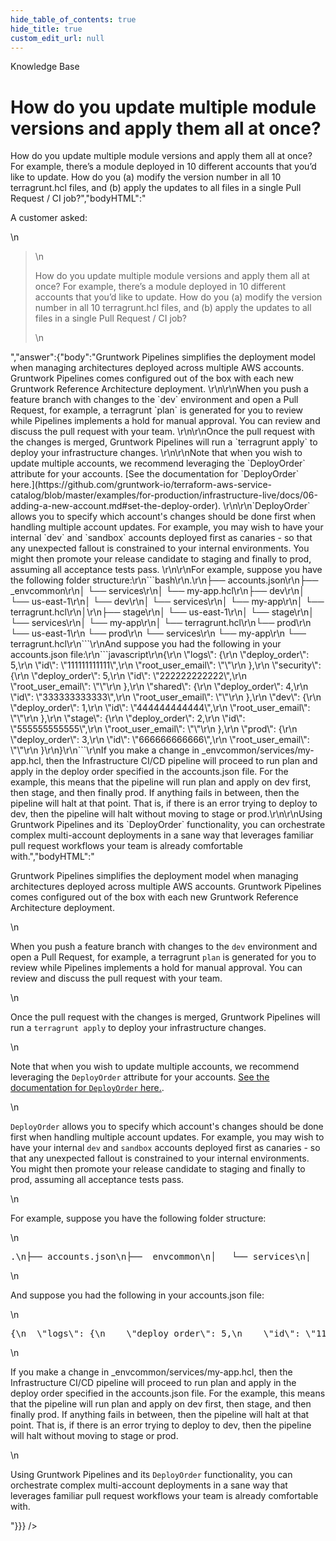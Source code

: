 ```yaml
---
hide_table_of_contents: true
hide_title: true
custom_edit_url: null
---
```



<head>
  <link rel="canonical" href="https://github.com/gruntwork-io/knowledge-base/discussions/112" />
</head>

<CenterLayout>
<span className="searchCategory">Knowledge Base</span>
<h1>How do you update multiple module versions and apply them all at once?</h1>
<GitHub discussion={{"id":"D_kwDOF8slf84AOax8","number":112,"author":{"login":"marijakstrazdas"},"title":"How do you update multiple module versions and apply them all at once?","body":"A customer asked: \r\n\r\n> How do you update multiple module versions and apply them all at once? For example, there’s a module deployed in 10 different accounts that you’d like to update. How do you (a) modify the version number in all 10 terragrunt.hcl files, and (b) apply the updates to all files in a single Pull Request / CI job?","bodyHTML":"<p dir=\"auto\">A customer asked:</p>\n<blockquote>\n<p dir=\"auto\">How do you update multiple module versions and apply them all at once? For example, there’s a module deployed in 10 different accounts that you’d like to update. How do you (a) modify the version number in all 10 terragrunt.hcl files, and (b) apply the updates to all files in a single Pull Request / CI job?</p>\n</blockquote>","answer":{"body":"Gruntwork Pipelines simplifies the deployment model when managing architectures deployed across multiple AWS accounts. Gruntwork Pipelines comes configured out of the box with each new Gruntwork Reference Architecture deployment. \r\n\r\nWhen you push a feature branch with changes to the `dev` environment and open a Pull Request, for example, a terragrunt `plan` is generated for you to review while Pipelines implements a hold for manual approval. You can review and discuss the pull request with your team. \r\n\r\nOnce the pull request with the changes is merged, Gruntwork Pipelines will run a `terragrunt apply` to deploy your infrastructure changes. \r\n\r\nNote that when you wish to update multiple accounts, we recommend leveraging the `DeployOrder` attribute for your accounts. [See the documentation for `DeployOrder` here.](https://github.com/gruntwork-io/terraform-aws-service-catalog/blob/master/examples/for-production/infrastructure-live/docs/06-adding-a-new-account.md#set-the-deploy-order). \r\n\r\n`DeployOrder` allows you to specify which account's changes should be done first when handling multiple account updates. For example, you may wish to have your internal `dev` and `sandbox` accounts deployed first as canaries - so that any unexpected fallout is constrained to your internal environments. You might then promote your release candidate to staging and finally to prod, assuming all acceptance tests pass. \r\n\r\nFor example, suppose you have the following folder structure:\r\n```bash\r\n.\r\n├── accounts.json\r\n├── _envcommon\r\n│   └── services\r\n│       └── my-app.hcl\r\n├── dev\r\n│   └── us-east-1\r\n│       └── dev\r\n│           └── services\r\n│               └── my-app\r\n│                   └── terragrunt.hcl\r\n│\r\n├── stage\r\n│   └── us-east-1\r\n│       └── stage\r\n│           └── services\r\n│               └── my-app\r\n│                   └── terragrunt.hcl\r\n└── prod\r\n    └── us-east-1\r\n        └── prod\r\n            └── services\r\n                └── my-app\r\n                    └── terragrunt.hcl\r\n```\r\nAnd suppose you had the following in your accounts.json file:\r\n```javascript\r\n{\r\n  \"logs\": {\r\n    \"deploy_order\": 5,\r\n    \"id\": \"111111111111\",\r\n    \"root_user_email\": \"\"\r\n  },\r\n  \"security\": {\r\n    \"deploy_order\": 5,\r\n    \"id\": \"222222222222\",\r\n    \"root_user_email\": \"\"\r\n  },\r\n  \"shared\": {\r\n    \"deploy_order\": 4,\r\n    \"id\": \"333333333333\",\r\n    \"root_user_email\": \"\"\r\n  },\r\n  \"dev\": {\r\n    \"deploy_order\": 1,\r\n    \"id\": \"444444444444\",\r\n    \"root_user_email\": \"\"\r\n  },\r\n  \"stage\": {\r\n    \"deploy_order\": 2,\r\n    \"id\": \"555555555555\",\r\n    \"root_user_email\": \"\"\r\n  },\r\n  \"prod\": {\r\n    \"deploy_order\": 3,\r\n    \"id\": \"666666666666\",\r\n    \"root_user_email\": \"\"\r\n  }\r\n}\r\n```\r\nIf you make a change in _envcommon/services/my-app.hcl, then the Infrastructure CI/CD pipeline will proceed to run plan and apply in the deploy order specified in the accounts.json file. For the example, this means that the pipeline will run plan and apply on dev first, then stage, and then finally prod. If anything fails in between, then the pipeline will halt at that point. That is, if there is an error trying to deploy to dev, then the pipeline will halt without moving to stage or prod.\r\n\r\nUsing Gruntwork Pipelines and its `DeployOrder` functionality, you can orchestrate complex multi-account deployments in a sane way that leverages familiar pull request workflows your team is already comfortable with.","bodyHTML":"<p dir=\"auto\">Gruntwork Pipelines simplifies the deployment model when managing architectures deployed across multiple AWS accounts. Gruntwork Pipelines comes configured out of the box with each new Gruntwork Reference Architecture deployment.</p>\n<p dir=\"auto\">When you push a feature branch with changes to the <code class=\"notranslate\">dev</code> environment and open a Pull Request, for example, a terragrunt <code class=\"notranslate\">plan</code> is generated for you to review while Pipelines implements a hold for manual approval. You can review and discuss the pull request with your team.</p>\n<p dir=\"auto\">Once the pull request with the changes is merged, Gruntwork Pipelines will run a <code class=\"notranslate\">terragrunt apply</code> to deploy your infrastructure changes.</p>\n<p dir=\"auto\">Note that when you wish to update multiple accounts, we recommend leveraging the <code class=\"notranslate\">DeployOrder</code> attribute for your accounts. <a href=\"https://github.com/gruntwork-io/terraform-aws-service-catalog/blob/master/examples/for-production/infrastructure-live/docs/06-adding-a-new-account.md#set-the-deploy-order\">See the documentation for <code class=\"notranslate\">DeployOrder</code> here.</a>.</p>\n<p dir=\"auto\"><code class=\"notranslate\">DeployOrder</code> allows you to specify which account's changes should be done first when handling multiple account updates. For example, you may wish to have your internal <code class=\"notranslate\">dev</code> and <code class=\"notranslate\">sandbox</code> accounts deployed first as canaries - so that any unexpected fallout is constrained to your internal environments. You might then promote your release candidate to staging and finally to prod, assuming all acceptance tests pass.</p>\n<p dir=\"auto\">For example, suppose you have the following folder structure:</p>\n<div class=\"highlight highlight-source-shell notranslate position-relative overflow-auto\" dir=\"auto\" data-snippet-clipboard-copy-content=\".\n├── accounts.json\n├── _envcommon\n│   └── services\n│       └── my-app.hcl\n├── dev\n│   └── us-east-1\n│       └── dev\n│           └── services\n│               └── my-app\n│                   └── terragrunt.hcl\n│\n├── stage\n│   └── us-east-1\n│       └── stage\n│           └── services\n│               └── my-app\n│                   └── terragrunt.hcl\n└── prod\n    └── us-east-1\n        └── prod\n            └── services\n                └── my-app\n                    └── terragrunt.hcl\"><pre class=\"notranslate\"><span class=\"pl-c1\">.</span>\n├── accounts.json\n├── _envcommon\n│   └── services\n│       └── my-app.hcl\n├── dev\n│   └── us-east-1\n│       └── dev\n│           └── services\n│               └── my-app\n│                   └── terragrunt.hcl\n│\n├── stage\n│   └── us-east-1\n│       └── stage\n│           └── services\n│               └── my-app\n│                   └── terragrunt.hcl\n└── prod\n    └── us-east-1\n        └── prod\n            └── services\n                └── my-app\n                    └── terragrunt.hcl</pre></div>\n<p dir=\"auto\">And suppose you had the following in your accounts.json file:</p>\n<div class=\"highlight highlight-source-js notranslate position-relative overflow-auto\" dir=\"auto\" data-snippet-clipboard-copy-content=\"{\n  &quot;logs&quot;: {\n    &quot;deploy_order&quot;: 5,\n    &quot;id&quot;: &quot;111111111111&quot;,\n    &quot;root_user_email&quot;: &quot;&quot;\n  },\n  &quot;security&quot;: {\n    &quot;deploy_order&quot;: 5,\n    &quot;id&quot;: &quot;222222222222&quot;,\n    &quot;root_user_email&quot;: &quot;&quot;\n  },\n  &quot;shared&quot;: {\n    &quot;deploy_order&quot;: 4,\n    &quot;id&quot;: &quot;333333333333&quot;,\n    &quot;root_user_email&quot;: &quot;&quot;\n  },\n  &quot;dev&quot;: {\n    &quot;deploy_order&quot;: 1,\n    &quot;id&quot;: &quot;444444444444&quot;,\n    &quot;root_user_email&quot;: &quot;&quot;\n  },\n  &quot;stage&quot;: {\n    &quot;deploy_order&quot;: 2,\n    &quot;id&quot;: &quot;555555555555&quot;,\n    &quot;root_user_email&quot;: &quot;&quot;\n  },\n  &quot;prod&quot;: {\n    &quot;deploy_order&quot;: 3,\n    &quot;id&quot;: &quot;666666666666&quot;,\n    &quot;root_user_email&quot;: &quot;&quot;\n  }\n}\"><pre class=\"notranslate\"><span class=\"pl-kos\">{</span>\n  <span class=\"pl-s\">\"logs\"</span>: <span class=\"pl-kos\">{</span>\n    <span class=\"pl-s\">\"deploy_order\"</span>: <span class=\"pl-c1\">5</span><span class=\"pl-kos\">,</span>\n    <span class=\"pl-s\">\"id\"</span>: <span class=\"pl-s\">\"111111111111\"</span><span class=\"pl-kos\">,</span>\n    <span class=\"pl-s\">\"root_user_email\"</span>: <span class=\"pl-s\">\"\"</span>\n  <span class=\"pl-kos\">}</span><span class=\"pl-kos\">,</span>\n  <span class=\"pl-s\">\"security\"</span>: <span class=\"pl-kos\">{</span>\n    <span class=\"pl-s\">\"deploy_order\"</span>: <span class=\"pl-c1\">5</span><span class=\"pl-kos\">,</span>\n    <span class=\"pl-s\">\"id\"</span>: <span class=\"pl-s\">\"222222222222\"</span><span class=\"pl-kos\">,</span>\n    <span class=\"pl-s\">\"root_user_email\"</span>: <span class=\"pl-s\">\"\"</span>\n  <span class=\"pl-kos\">}</span><span class=\"pl-kos\">,</span>\n  <span class=\"pl-s\">\"shared\"</span>: <span class=\"pl-kos\">{</span>\n    <span class=\"pl-s\">\"deploy_order\"</span>: <span class=\"pl-c1\">4</span><span class=\"pl-kos\">,</span>\n    <span class=\"pl-s\">\"id\"</span>: <span class=\"pl-s\">\"333333333333\"</span><span class=\"pl-kos\">,</span>\n    <span class=\"pl-s\">\"root_user_email\"</span>: <span class=\"pl-s\">\"\"</span>\n  <span class=\"pl-kos\">}</span><span class=\"pl-kos\">,</span>\n  <span class=\"pl-s\">\"dev\"</span>: <span class=\"pl-kos\">{</span>\n    <span class=\"pl-s\">\"deploy_order\"</span>: <span class=\"pl-c1\">1</span><span class=\"pl-kos\">,</span>\n    <span class=\"pl-s\">\"id\"</span>: <span class=\"pl-s\">\"444444444444\"</span><span class=\"pl-kos\">,</span>\n    <span class=\"pl-s\">\"root_user_email\"</span>: <span class=\"pl-s\">\"\"</span>\n  <span class=\"pl-kos\">}</span><span class=\"pl-kos\">,</span>\n  <span class=\"pl-s\">\"stage\"</span>: <span class=\"pl-kos\">{</span>\n    <span class=\"pl-s\">\"deploy_order\"</span>: <span class=\"pl-c1\">2</span><span class=\"pl-kos\">,</span>\n    <span class=\"pl-s\">\"id\"</span>: <span class=\"pl-s\">\"555555555555\"</span><span class=\"pl-kos\">,</span>\n    <span class=\"pl-s\">\"root_user_email\"</span>: <span class=\"pl-s\">\"\"</span>\n  <span class=\"pl-kos\">}</span><span class=\"pl-kos\">,</span>\n  <span class=\"pl-s\">\"prod\"</span>: <span class=\"pl-kos\">{</span>\n    <span class=\"pl-s\">\"deploy_order\"</span>: <span class=\"pl-c1\">3</span><span class=\"pl-kos\">,</span>\n    <span class=\"pl-s\">\"id\"</span>: <span class=\"pl-s\">\"666666666666\"</span><span class=\"pl-kos\">,</span>\n    <span class=\"pl-s\">\"root_user_email\"</span>: <span class=\"pl-s\">\"\"</span>\n  <span class=\"pl-kos\">}</span>\n<span class=\"pl-kos\">}</span></pre></div>\n<p dir=\"auto\">If you make a change in _envcommon/services/my-app.hcl, then the Infrastructure CI/CD pipeline will proceed to run plan and apply in the deploy order specified in the accounts.json file. For the example, this means that the pipeline will run plan and apply on dev first, then stage, and then finally prod. If anything fails in between, then the pipeline will halt at that point. That is, if there is an error trying to deploy to dev, then the pipeline will halt without moving to stage or prod.</p>\n<p dir=\"auto\">Using Gruntwork Pipelines and its <code class=\"notranslate\">DeployOrder</code> functionality, you can orchestrate complex multi-account deployments in a sane way that leverages familiar pull request workflows your team is already comfortable with.</p>"}}} />

</CenterLayout>
  

<!-- ##DOCS-SOURCER-START
{
  "sourcePlugin": "github-discussions",
  "hash": "b4f11a05736561196a0ae314cf9e458e"
}
##DOCS-SOURCER-END -->
